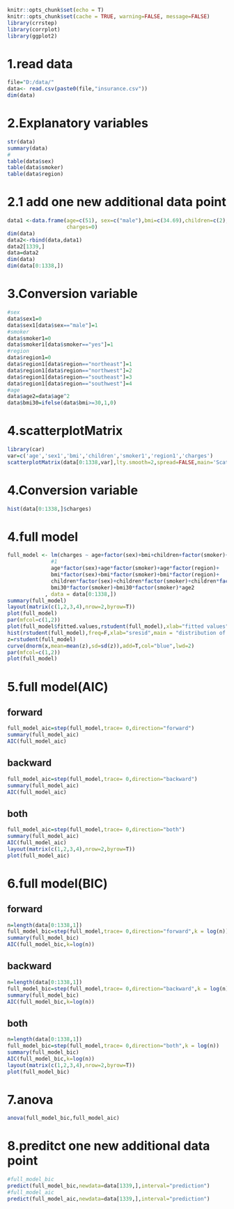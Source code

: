 

```{r setup, include=FALSE}
knitr::opts_chunk$set(echo = T)
knitr::opts_chunk$set(cache = TRUE, warning=FALSE, message=FALSE)
library(crrstep)
library(corrplot)
library(ggplot2)
```

# 1.read data
```{r }
file="D:/data/"
data<- read.csv(paste0(file,"insurance.csv"))
dim(data)
```

# 2.Explanatory variables

```{r }
str(data)
summary(data)
#
table(data$sex)
table(data$smoker)
table(data$region)
```

# 2.1 add one	new	additional	data	point

```{r }
data1 <-data.frame(age=c(51), sex=c("male"),bmi=c(34.69),children=c(2),smoker="yes",region="northwest",
                   charges=0)
dim(data)
data2<-rbind(data,data1)
data2[1339,]
data=data2
dim(data)
dim(data[0:1338,])
```

# 3.Conversion variable

```{r }
#sex
data$sex1=0
data$sex1[data$sex=="male"]=1
#smoker
data$smoker1=0
data$smoker1[data$smoker=="yes"]=1
#region
data$region1=0
data$region1[data$region=="northeast"]=1
data$region1[data$region=="northwest"]=2
data$region1[data$region=="southeast"]=3
data$region1[data$region=="southwest"]=4
#age
data$age2=data$age^2
data$bmi30=ifelse(data$bmi>=30,1,0)
```


# 4.scatterplotMatrix

```{r }
library(car)
var=c('age','sex1','bmi','children','smoker1','region1','charges')
scatterplotMatrix(data[0:1338,var],lty.smooth=2,spread=FALSE,main='Scatter Plot Matrix')
```

# 4.Conversion variable

```{r }
hist(data[0:1338,]$charges)
```



# 4.full model
```{r }
full_model <- lm(charges ~ age+factor(sex)+bmi+children+factor(smoker)+factor(region)+
              #1
              age*factor(sex)+age*factor(smoker)+age*factor(region)+
              bmi*factor(sex)+bmi*factor(smoker)+bmi*factor(region)+
              children*factor(sex)+children*factor(smoker)+children*factor(region)+bmi30+age2+
              bmi30*factor(smoker)+bmi30*factor(smoker)*age2
            , data = data[0:1338,])
summary(full_model)
layout(matrix(c(1,2,3,4),nrow=2,byrow=T))
plot(full_model)
par(mfcol=c(1,2)) 
plot(full_model$fitted.values,rstudent(full_model),xlab="fitted values",ylab="Studentized Residuals",main = "studentized residuals vs fitted")
hist(rstudent(full_model),freq=F,xlab="sresid",main = "distribution of studentized residuals")
z=rstudent(full_model)
curve(dnorm(x,mean=mean(z),sd=sd(z)),add=T,col="blue",lwd=2)
par(mfcol=c(1,2)) 
plot(full_model)
```


# 5.full model(AIC)

## forward

```{r }
full_model_aic=step(full_model,trace= 0,direction="forward")
summary(full_model_aic)
AIC(full_model_aic)
```


## backward

```{r }
full_model_aic=step(full_model,trace= 0,direction="backward")
summary(full_model_aic)
AIC(full_model_aic)
```


## both

```{r }
full_model_aic=step(full_model,trace= 0,direction="both")
summary(full_model_aic)
AIC(full_model_aic)
layout(matrix(c(1,2,3,4),nrow=2,byrow=T))
plot(full_model_aic)
```

# 6.full model(BIC)

## forward

```{r }
n=length(data[0:1338,1])
full_model_bic=step(full_model,trace= 0,direction="forward",k = log(n))
summary(full_model_bic)
AIC(full_model_bic,k=log(n))
```

## backward

```{r }
n=length(data[0:1338,1])
full_model_bic=step(full_model,trace= 0,direction="backward",k = log(n))
summary(full_model_bic)
AIC(full_model_bic,k=log(n))
```

## both

```{r }
n=length(data[0:1338,1])
full_model_bic=step(full_model,trace= 0,direction="both",k = log(n))
summary(full_model_bic)
AIC(full_model_bic,k=log(n))
layout(matrix(c(1,2,3,4),nrow=2,byrow=T))
plot(full_model_bic)
```

# 7.anova

```{r }
anova(full_model_bic,full_model_aic)
```

# 8.preditct one new	additional	data	point

```{r }
#full_model_bic
predict(full_model_bic,newdata=data[1339,],interval="prediction")
#full_model_aic
predict(full_model_aic,newdata=data[1339,],interval="prediction")
```


